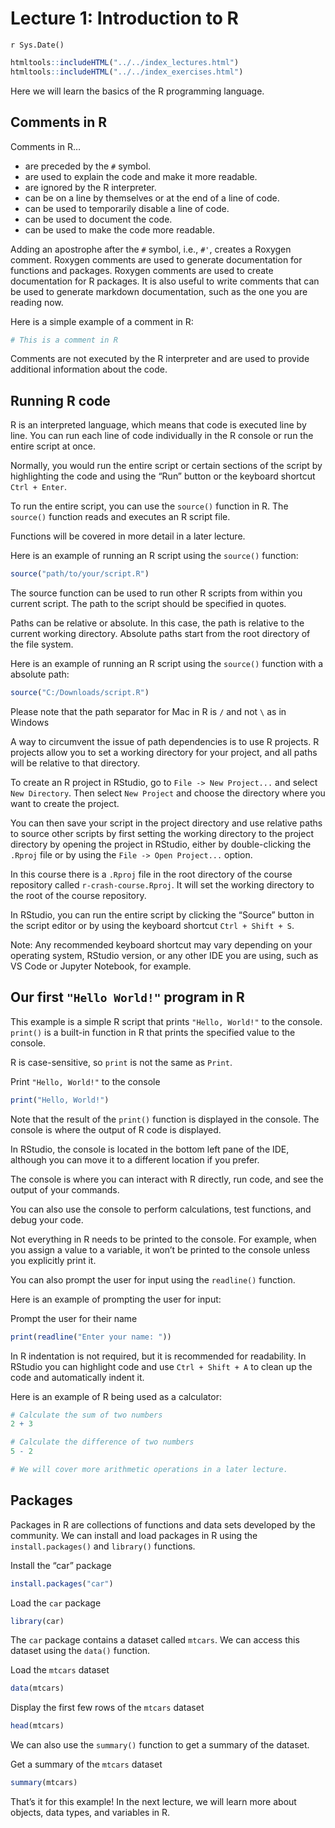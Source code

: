 # Lecture 1: Introduction to R
`r Sys.Date()`

```r
htmltools::includeHTML("../../index_lectures.html")
htmltools::includeHTML("../../index_exercises.html")
```



Here we will learn the basics of the R programming language.

## Comments in R

Comments in R...

- are preceded by the `#` symbol.
- are used to explain the code and make it more readable.
- are ignored by the R interpreter.
- can be on a line by themselves or at the end of a line of code.
- can be used to temporarily disable a line of code.
- can be used to document the code.
- can be used to make the code more readable.

Adding an apostrophe after the `#` symbol, i.e., `#'`, creates a Roxygen
comment. Roxygen comments are used to generate documentation for functions
and packages. Roxygen comments are used to create documentation for R
packages. It is also useful to write comments that can be used to generate
markdown documentation, such as the one you are reading now.

Here is a simple example of a comment in R:


```r
# This is a comment in R
```


Comments are not executed by the R interpreter and are used to provide
additional information about the code.

## Running R code

R is an interpreted language, which means that code is executed line by line.
You can run each line of code individually in the R console or run the entire
script at once.

Normally, you would run the entire script or certain sections of the script
by highlighting the code and using the "Run" button or the keyboard shortcut
`Ctrl + Enter`.

To run the entire script, you can use the `source()` function in R. The
`source()` function reads and executes an R script file.

Functions will be covered in more detail in a later lecture.

Here is an example of running an R script using the `source()` function:

```r
source("path/to/your/script.R")
```

The source function can be used to run other R scripts from within you
current script. The path to the script should be specified in quotes.

Paths can be relative or absolute. In this case, the path is relative to the
current working directory. Absolute paths start from the root directory of
the file system.

Here is an example of running an R script using the `source()` function with
a absolute path:

```r
source("C:/Downloads/script.R")
```

Please note that the path separator for Mac in R is `/` and not `\` as in
Windows

A way to circumvent the issue of path dependencies is to use R projects. R
projects allow you to set a working directory for your project, and all paths
will be relative to that directory.

To create an R project in RStudio, go to `File -> New Project...` and select
`New Directory`. Then select `New Project` and choose the directory where you
want to create the project.

You can then save your script in the project directory and use relative paths
to source other scripts by first setting the working directory to the project
directory by opening the project in RStudio, either by double-clicking the
`.Rproj` file or by using the `File -> Open Project...` option.

In this course there is a `.Rproj` file in the root directory of the course
repository called `r-crash-course.Rproj`. It will set the working directory
to the root of the course repository.

In RStudio, you can run the entire script by clicking the "Source" button in
the script editor or by using the keyboard shortcut `Ctrl + Shift + S`.

Note: Any recommended keyboard shortcut may vary depending on your operating
system, RStudio version, or any other IDE you are using, such as VS Code or
Jupyter Notebook, for example.

## Our first `"Hello World!"` program in R

This example is a simple R script that prints `"Hello, World!"` to the
console. `print()` is a built-in function in R that prints the specified
value to the console.

R is case-sensitive, so `print` is not the same as `Print`.

Print `"Hello, World!"` to the console

```r
print("Hello, World!")
```

Note that the result of the `print()` function is displayed in the console.
The console is where the output of R code is displayed.

In RStudio, the console is located in the bottom left pane of the IDE,
although you can move it to a different location if you prefer.

The console is where you can interact with R directly, run code, and see the
output of your commands.

You can also use the console to perform calculations, test functions, and
debug your code.

Not everything in R needs to be printed to the console. For example, when you
assign a value to a variable, it won't be printed to the console unless you
explicitly print it.

You can also prompt the user for input using the `readline()` function.

Here is an example of prompting the user for input:

Prompt the user for their name

```r
print(readline("Enter your name: "))
```


In R indentation is not required, but it is recommended for readability. In
RStudio you can highlight code and use `Ctrl + Shift + A` to clean up the
code and automatically indent it.

Here is an example of R being used as a calculator:

```r
# Calculate the sum of two numbers
2 + 3

# Calculate the difference of two numbers
5 - 2

# We will cover more arithmetic operations in a later lecture.
```

## Packages
Packages in R are collections of functions and data sets developed by the
community. We can install and load packages in R using the
`install.packages()` and `library()` functions.

Install the "car" package

```r
install.packages("car")
```

Load the `car` package

```r
library(car)
```

The `car` package contains a dataset called `mtcars`. We can access this
dataset using the `data()` function.

Load the `mtcars` dataset

```r
data(mtcars)
```

Display the first few rows of the `mtcars` dataset

```r
head(mtcars)
```

We can also use the `summary()` function to get a summary of the dataset.

Get a summary of the `mtcars` dataset

```r
summary(mtcars)
```

That's it for this example! In the next lecture, we will learn more about
objects, data types, and variables in R.

